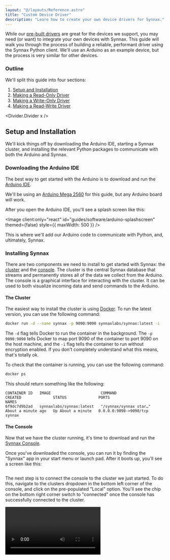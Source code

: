 ```yaml
---
layout: "@/layouts/Reference.astro"
title: "Custom Device Driver"
description: "Learn how to create your own device drivers for Synnax."
---
```



While our [pre-built drivers](/reference/device-drivers) are great for the
devices we support, you may need (or want) to integrate your own devices with Synnax.
This guide will walk you through the process of building a reliable, performant
driver using the Synnax Python client. We'll use an Arduino as an example device,
but the process is very similar for other devices.

### Outline

We'll split this guide into four sections:

1. [Setup and Installation](#setup-and-installation)
2. [Making a Read-Only Driver](#read-only-driver)
3. [Making a Write-Only Driver](#write-only-driver)
4. [Making a Read-Write Driver](#read-write-driver)

<Divider.Divider x />

## <StepText step={1} level="h2">Setup and Installation</StepText>

We'll kick things off by downloading the Arduino IDE, starting a Synnax cluster, and
installing the relevant Python packages to communicate with both the Arduino and Synnax.

### <StepText step="1.1" level="h3">Downloading the Arduino IDE</StepText>

The best way to get started with the Arduino is to download and run the [Arduino
IDE](https://www.arduino.cc/en/software).

We'll be using an [Arduino Mega 2560](https://store.arduino.cc/products/arduino-mega-2560-rev3)
for this guide, but any Arduino board will work.

After you open the Arduino IDE, you'll see a splash screen like this:

<Image
  client:only="react"
  id="guides/software/arduino-splashscreen"
  themed={false}
  style={{ maxWidth: 500 }}
/>

This is where we'll add our Arduino code to communicate with Python, and, ultimately,
Synnax.

### <StepText step="1.2" level="h3">Installing Synnax</StepText>

There are two components we need to install to get started with Synnax: the
[cluster](/reference/cluster/quick-start) and the
[console](/reference/console/get-started). The cluster is the central Synnax database
that streams and permanently stores all of the data we collect from the Arduino. The
console is a graphical interface for interacting with the cluster. It can be used to
both visualize incoming data and send commands to the Arduino.

#### <StepText step="1.2.1" level="h4">The Cluster</StepText>

The easiest way to install the cluster is using [Docker](https://www.docker.com/get-started).
To run the latest version, you can use the following command:

```bash
docker run -d --name synnax -p 9090:9090 synnaxlabs/synnax:latest -i
```

The `-d` flag tells Docker to run the container in the background. The `-p 9090:9090`
tells Docker to map port 9090 of the container to port 9090 on the host machine, and the
`-i` flag tells the container to run without encryption enabled. If you don't completely
understand what this means, that's totally ok.

To check that the container is running, you can use the following command:

```bash
docker ps
```

This should return something like the following:

```
CONTAINER ID   IMAGE                      COMMAND                  CREATED              STATUS              PORTS                    NAMES
6f9dc7d9b2ad   synnaxlabs/synnax:latest   "/synnax/synnax star…"   About a minute ago   Up About a minute   0.0.0.0:9090->9090/tcp   synnax
```

#### <StepText step="1.2.2" level="h4"> The Console</StepText>

Now that we have the cluster running, it's time to download and run the [Synnax
Console](https://docs.synnaxlabs.com/reference/console/get-started).

Once you've downloaded the console, you can run it by finding the "Synnax" app in your
start menu or launch pad. After it boots up, you'll see a screen like this:

<Image id="console/get-started/window" client:only="react" />

The next step is to connect the console to the cluster we just started. To do this,
navigate to the clusters dropdown in the bottom left corner of the console, and click
on the pre-populated "Local" option. You'll see the chip on the bottom right corner switch
to "connected" once the console has successfully connected to the cluster.

<Video client:only="react" id="console/clusters/switch" />

### <StepText step="1.2.3" level="h4">Installing the Python Packages</StepText>

There are two Python packages we need to install to get started with our custom driver:
the Synnax Python client, and the `pyserial` package.

To install the Synnax Python client, run:

```bash
pip install synnax
```

To install the `pyserial` package, run:

```bash
pip install pyserial
```

We're going to be installing these packages without a virtual environment, although you
are free to use one if you'd like. We'll also be working in a file called `driver.py`
that we'll put in a `arduino-synnax` folder within our `Desktop` directory. This location
is arbitrary, so you're free to put it wherever you'd like.

<Divider.Divider x />

## <StepText step={2} level="h2">Read-Only Driver</StepText>

Now that the setup is out of the way, it's time to get started on the read-only driver.
We'll set up the Arduino to continuously read from an analog input and send the value
over serial. Our Python script will capture each incoming value and write it to a
[channel](/reference/concepts/channels) in Synnax. This may sound complicated, but it's
actually going to total around 50 lines of code.

### <StepText step="2.1" level="h3">Arduino Code</StepText>

The first thing we need to do is get the Arduino prepped and ready to communicate over
serial with our Python driver. Here's the code we'll write in the Arduino IDE:

```cpp
// Analog pin to read the value
const int analogPin = A0;

void setup() {
// Set the baud rate to 9600 bps
  Serial.begin(9600);
}

void loop() {
  // Read from the analog pin
  float analogValue = analogRead(analogPin);
  // Write to the serial bus
  Serial.println(analogValue);
  // Delay by 100ms, which means we'll roughly take measurements at 10Hz
  delay(100);
}
```

This code will continuously read from the analog pin at 10Hz and send the value over
serial. To start running the code, you can upload it to the Arduino by hitting the
"upload" button in the top right corner of the Arduino IDE.

### <StepText step="2.2" level="h3">Setting up the Serial Connection in Python</StepText>

In our `driver.py` script, we'll import the `serial` package and set up the serial
connection to the Arduino. To do this, we'll need to know the port we're using to
connect to the Arduino. You can find that in the top right corner of the Arduino IDE
when the Arduino is connected to your computer over USB. We'll also need the baud rate,
which we set to 9600 in the Arduino code.

```python
import serial

PORT = "/dev/ttyACM0"
BAUD_RATE = 9600

ser = serial.Serial(PORT, BAUD_RATE)
if ser.is_open:
    print("Serial connection established")
else:
    print("Failed to establish serial connection")
```

To verify that everything works, we'll run the script and see if the output indicates
that the serial connection was established successfully.

```shell
python driver.py
# Output
Serial connection established
```

### <StepText step="2.3" level="h3">Reading from the Arduino</StepText>

To read from the Arduino, we'll use the `ser.readline()` method, which will read a line
from the serial port and return it as a string. We'll then convert the string to a float
and store it in the `value` variable.

```python
value = float(ser.readline().decode("utf-8").rstrip())
```

To repeat this process continuously, we'll modify our existing script to run in a loop.

```python
import serial

PORT = "/dev/ttyACM0"
BAUD_RATE = 9600

ser = serial.Serial(PORT, BAUD_RATE)

while True:
    value = float(ser.readline().decode("utf-8").rstrip())
    print(value)
```

This loop will continuously read from the Arduino and print the value to the console. That's
all we need to do for the Arduino, now it's time to integrate it with Synnax.

### <StepText step="2.4" level="h3">Setting up the Synnax Client</StepText>

The next step to tackle is setting up the Synnax client to communicate with the cluster.
First, we'll add an import for the `synnax` package at the top of our file:

```python
import synnax as sy
import serial

# ... rest of driver.py
```

Then, we'll create a `Client` instance to interact with the Synnax cluster.

```python
# ..imports

client = sy.Synnax(
    host="localhost",
    port=9090,
    username="synnax",
    password="seldon",
)

# ... rest of driver.py
```

Next, we need to create **two** channels in Synnax. Why two? For storing data, Synnax
requires us to create an _index_ channel. An index channel stores timestamps for the
samples that we collect, and is used so that synnax can look up the samples in our
data channels at a later time.

The second channel, a _data_ channel, is used to store the samples themselves. This data
channel will be _indexed_ by the timestamps stored in the first channel. We'll name the
channels `arduino_time` and `arduino_value`.

```python
# ... imports

client = sy.Synnax(
    # ... connection parameters
)

index_channel = client.channels.create(
    name="arduino_time",
    # Set is_index to True to create an index channel
    is_index=True,
    # Tell Synnax that we'll be storing timestamps in this channel
    data_type="timestamp",
    # If a channel with this name already exists, Synnax will return it instead of
    # creating a new one. This is useful if we restart the driver and want to keep the
    # existing channels.
    retrieve_if_name_exists=True,
)

data_channel = client.channels.create(
    name="arduino_value",
    # Set the index to the key of the index channel, so that "arduino_value" is indexed
    # by "arduino_time"
    index=index_channel.key,
    # Tell Synnax that we'll be storing float32s in this channel
    data_type="float32",
    # If a channel with this name already exists, Synnax will return it instead of
    # creating a new one. This is useful if we restart the driver and want to keep the
    # existing channels.
    retrieve_if_name_exists=True,
)

# ... rest of driver.py
```

### <StepText step="2.5" level="h3">Modifying the Loop to Write to Synnax</StepText>

Now that we have our Synnax client and the relevant channels created, it's time to
adjust our current loop to write to Synnax. The first thing we'll do is open a new writer
to the `arduino_time` and `arduino_value` channels. Writers are the primary method for
writing data to Synnax, and are created by calling the `open_writer` method on the
client we created.

```python
# ... imports, client, channel creation, and serial connection

with client.open_writer(
    # We need to provide a start time for the writer, which tells
    # Synnax where to begin writing data. We'll use the current time.
    start=sy.TimeStamp.now(),
    # The list of channels we'll be writing to.
    channels=["arduino_time", "arduino_value"]
    # Tell Synnax to immediately persist all recorded data for
    # historical access.
    enable_auto_commit=True
) as writer:
    while True:
        # Read from the serial connection
        value = float(ser.readline().decode("utf-8").rstrip())
        print(value)
        writer.write({
            # The timestamp of when the data was read
            "arduino_time": sy.TimeStamp.now(),
            # The value read from the serial connection
            "arduino_value": value,
        })
```

Once we've finished these modifications, we can run the script and see the values
pouring in from the Arduino. Here's the entire script for reference:

<Details>
<Summary>`driver.py`</Summary>

```python
import synnax as sy
import serial

PORT = "/dev/ttyACM0"
BAUD_RATE = 9600

# Create the Synnax client
client = sy.Synnax(
    host="localhost",
    port=9090,
    username="synnax",
    password="seldon",
)

# Create the index channel
index_channel = client.channels.create(
    name="arduino_time",
    is_index=True,
    data_type="timestamp",
    retrieve_if_name_exists=True,
)

# Create the data channel
data_channel = client.channels.create(
    name="arduino_value",
    index=index_channel.key,
    data_type="float32",
    retrieve_if_name_exists=True,
)

# Set up the serial connection
ser = serial.Serial(PORT, BAUD_RATE)
if ser.is_open:
    print("Serial connection established")
else:
    print("Failed to establish serial connection")

# Open a writer and continuously read from the Arduino
with client.open_writer(
    start=sy.TimeStamp.now(),
    channels=["arduino_time", "arduino_value"],
    enable_auto_commit=True
) as writer:
    while True:
        # Read from the serial connection
        value = float(ser.readline().decode("utf-8").rstrip())
        print(value)
        writer.write({
            "arduino_time": sy.TimeStamp.now(),
            "arduino_value": value,
        })
```

</Details>

### <StepText step="2.6" level="h3">Visualizing the Data</StepText>

While the script is still running, we can switch back to the Synnax Console and set up
a line plot to visualize the incoming data. To do this, we'll:

1. Hit the `+` button in the top right corner of the console's central mosaic.
2. Select the "Line Plot" component.
3. In visualization controls, choose the "Y1" axis and set the "Channel" to `arduino_value`.
4. In the "Ranges" section, choose the "Rolling 30s" range.

Here's a video demonstrating the process:

<Video
  client:only="react"
  id="guides/software/arduino/arduino-read-driver"
  themed={false}
/>

<Divider.Divider x />

## <StepText step={3} level="h2">Write-Only Driver</StepText>

Now that we've successfully read data from an analog input on the Arduino and written
it to Synnax, we'll go the other way and receive commands from Synnax to control the
digital outputs on the Arduino. We'll create this new driver in a file called
`driver_write.py`, although you're free to write over the previous file if you'd like.

### <StepText step="3.1" level="h3">Arduino Code</StepText>

We'll need to make new arduino code to receive commands over serial instead of sending
data. Here's the code we'll write:

```cpp
// Digital pin to control. We'll use the built in LED on pin 13, so that we can see the
// state of the pin without having to add an external component.
const int digitalPin = 13;

void setup() {
  // Set the baud rate to 9600 bps
  Serial.begin(9600);
  // Set the digital pin as an output
  pinMode(digitalPin, OUTPUT);
}

void loop() {
  // Check if data is available to read
  if (Serial.available() > 0) {
    // Read the incoming byte
    char command = Serial.read();

    // If the command is '1', turn the pin on
    if (command == '1') {
      digitalWrite(digitalPin, HIGH);
      Serial.println("ON");
    }
    // If the command is '0', turn the pin off
    else if (command == '0') {
      digitalWrite(digitalPin, LOW);
      Serial.println("OFF");
    }
  }
  // Small delay to prevent overwhelming the serial connection
  delay(10);
}
```

As with the previous driver, we'll need to upload this code to the Arduino and verify
that it works.

### <StepText step="3.2" level="h3">Setting up the Serial Connection in Python</StepText>

We'll follow a very similar process to the previous driver to set up the serial
connection in Python. The only real difference is that we'll be reading from the serial
connection instead of writing to it.

```python
import synnax as sy
import serial

PORT = "/dev/ttyACM0"
BAUD_RATE = 9600

ser = serial.Serial(PORT, BAUD_RATE)
```

### <StepText step="3.3" level="h3">Creating the Relevant Synnax Channels</StepText>

In the previous driver, we created two channels: `arduino_time` and `arduino_value`. In
this command scenario, we'll only need to create one new channel: `arduino_command`.
This channel will be used to send commands from Synnax to the Arduino.

```python
# ... imports, client, and serial connection

# Create the command channel
command_channel = client.channels.create(
    name="arduino_command",
    data_type="uint8",
    virtual=True,
    retrieve_if_name_exists=True,
)
```

### <StepText step="3.4" level="h3">Modifying the Loop to Write to Synnax</StepText>

Our run loop in this scenario will be the exact opposite of the previous driver. Instead
of reading from the serial connection, we'll be reading from the `arduino_command` channel.
Instead of writing to Synnax, we'll be writing to the serial connection.

```python
# ... imports, client, serial connection, and channel creation

with client.open_streamer(["arduino_command"]) as streamer:
    for frame in streamer:
        # Read from the command channel
        command = str(frame["arduino_command"][0])
        # Write to the serial connection
        ser.write(command.encode("utf-8"))
```

And that's it! We've now successfully created a write-only driver that can receive
commands from Synnax to control the digital output on the Arduino. We'll run our updated
script before we move into setting up the console. Here's the entire `driver_write.py`
script for reference:

<Details>
<Summary>`driver_write.py`</Summary>

```python
import synnax as sy
import serial

PORT = "/dev/ttyACM0"
BAUD_RATE = 9600

ser = serial.Serial(PORT, BAUD_RATE)

client = sy.Synnax(
    host="localhost",
    port=9090,
    username="synnax",
    password="seldon",
)

command_channel = client.channels.create(
    name="arduino_command",
    data_type="uint8",
    virtual=True,
    retrieve_if_name_exists=True,
)

with client.open_streamer(["arduino_command"]) as streamer:
    for frame in streamer:
        command = str(frame["arduino_command"][0])
        ser.write(command.encode("utf-8"))
```

</Details>

### <StepText step="3.5" level="h3">Controlling the Arduino from the Console</StepText>

Now that we've uploaded the arduino code and started the Python script, we'll set up the
console with a switch on a [schematic](/reference/console/schematics) to control the
digital output on the Arduino:

1. Hit the `+` button in the top right corner of the console's central mosaic.
2. Select the "Schematic" component.
3. In the symbols library, we'll drag a switch onto the schematic.
4. In the "Properties" section, we'll go to the "Telemetry" tab.
5. We'll set both the "State" and "Command" channels to `arduino_command`.
6. We'll acquire control by hitting the "Acquire" button in the bottom right corner of
   the schematic.
7. We'll click the switch to turn the Arduino's LED on and off, and see the state
   updated in the console.

<Video
  client:only="react"
  id="guides/software/arduino/arduino-writer-driver"
  themed={false}
/>

<Divider.Divider x />

## <StepText step={4} level="h2">Read-Write Driver</StepText>

You may have found it strange that we set the "State" and "Command" fields on the
switch to the same channel. If that's the case, then why are there two separate fields?
That's because there's a more reliable way to set up command systems.

The **command** channel is what we send the enable/disable signal down when we click
on the switch, while the **state** channel is what we actually use to determine whether
the switch is on or off. For the sake of simplicity, we used the same channel for both.

The problem is that if we stop our driver and then click the switch, it will still turn
on and off as if everything was ok. So we think we're toggling on and off the switch,
but we're actually doing nothing.

The way to fix this is to create a new channel, called a **state channel** that will
reflect the actual value of the switch. We'll then use this state channel to toggle the
switch in the console.

In this section, we'll create a new driver that does three things:

1. Receives commands from Synnax to control the digital output on the Arduino.
2. Sends the state of the digital output back to Synnax.
3. Sends data from an analog input on the Arduino to Synnax.

### <StepText step="4.1" level="h3">Arduino Code</StepText>

We'll modify our previous Arduino code to both read and write over serial.

```cpp
const int digitalPin = 13;
const int analogPin = A0;

void setup() {
  Serial.begin(9600);
  pinMode(digitalPin, OUTPUT);
}

int state = 0;

void loop() {
    // Check if we've received a command over serial
    if (Serial.available() > 0) {
        // Read the incoming byte
        char command = Serial.read();
        // If the command is '1', turn the pin on
        if (command == '1') {
            digitalWrite(digitalPin, HIGH);
            state = 1;
        }
        // If the command is '0', turn the pin off
        else if (command == '0') {
            digitalWrite(digitalPin, LOW);
            state = 0;
        }
    }
    float analogValue = analogRead(analogPin);
    // Concatenate the state and analog value with a comma
    String output = String(state) + "," + String(analogValue);
    Serial.println(output);
    // Delay by 100ms, which means we'll roughly take measurements at 10Hz
    delay(10);
}
```

### <StepText step="4.2" level="h3">Modifying our Python Code</StepText>

To incorporate the new functionality, we'll need to modify our Python code to create
four channels: `arduino_command`, `arduino_state`, `arduino_time`, and `arduino_value`.

Both the `arduino_state` and `arduino_value` channels will be indexed by the `arduino_time`
channel, which we'll use to timestamp both the states and values.

```python
import synnax as sy
import serial

PORT = "/dev/ttyACM0"
BAUD_RATE = 9600

ser = serial.Serial(PORT, BAUD_RATE)

client = sy.Synnax(
    host="localhost",
    port=9090,
    username="synnax",
    password="seldon",
)

arduino_command = client.channels.create(
    name="arduino_command",
    data_type="uint8",
    virtual=True,
    retrieve_if_name_exists=True,
)

arduino_time = client.channels.create(
    name="arduino_time",
    is_index=True,
    data_type="timestamp",
    retrieve_if_name_exists=True,
)

arduino_state = client.channels.create(
    name="arduino_state",
    index=arduino_time.key,
    data_type="uint8",
    retrieve_if_name_exists=True,
)

arduino_value = client.channels.create(
    name="arduino_value",
    index=arduino_time.key,
    data_type="float32",
    retrieve_if_name_exists=True,
)
```

### <StepText step="4.3" level="h3">Modifying the Loop to Write to Synnax</StepText>

We'll need to modify our loop to read and write from both Synnax and the serial
connection. To kick things off, we'll open a streamer on the arduino command and a writer
on the remaining three channels.

```python
# ... imports, client, and channel creation

with client.open_streamer(["arduino_command"]) as streamer:
    with client.open_writer(
        start=sy.TimeStamp.now(),
        channels=["arduino_time", "arduino_state", "arduino_value"],
        enable_auto_commit=True
    ) as writer:
        while True:
            fr = streamer.read(timeout=0)
            if fr is not None:
                command = str(fr["arduino_command"][0])
                ser.write(command.encode("utf-8"))
            data = ser.readline().decode("utf-8").rstrip()
            if data:
                split = data.split(",")
                writer.write({
                    "arduino_time": sy.TimeStamp.now(),
                    "arduino_state": int(split[0]),
                    "arduino_value": float(split[1]),
                })
```

And that's it! We've now successfully created a read-write driver that can both control
the digital output on the Arduino and read the analog input. We'll run our updated script
before we move into setting up the console. Here's the entire `driver_readwrite.py`
script for reference:

<Details>
<Summary>`driver_readwrite.py`</Summary>

```python
import synnax as sy
import serial

PORT = "/dev/ttyACM0"
BAUD_RATE = 9600

ser = serial.Serial(PORT, BAUD_RATE)

client = sy.Synnax(
    host="localhost",
    port=9090,
    username="synnax",
    password="seldon",
)

arduino_command = client.channels.create(
    name="arduino_command",
    data_type="uint8",
    virtual=True,
    retrieve_if_name_exists=True,
)

arduino_time = client.channels.create(
    name="arduino_time",
    is_index=True,
    data_type="timestamp",
    retrieve_if_name_exists=True,
)

arduino_state = client.channels.create(
    name="arduino_state",
    index=arduino_time.key,
    data_type="uint8",
    retrieve_if_name_exists=True,
)

arduino_value = client.channels.create(
    name="arduino_value",
    index=arduino_time.key,
    data_type="float32",
    retrieve_if_name_exists=True,
)

with client.open_streamer(["arduino_command"]) as streamer:
    with client.open_writer(
        start=sy.TimeStamp.now(),
        channels=["arduino_time", "arduino_state", "arduino_value"],
        enable_auto_commit=True
    ) as writer:
        while True:
            fr = streamer.read(timeout=0)
            if fr is not None:
                command = str(fr["arduino_command"][0])
                ser.write(command.encode("utf-8"))
            data = ser.readline().decode("utf-8").rstrip()
            if data:
                split = data.split(",")
                writer.write({
                    "arduino_time": sy.TimeStamp.now(),
                    "arduino_state": int(split[0]),
                    "arduino_value": float(split[1]),
                })
```

</Details>

### <StepText step="4.4" level="h3">Controlling the Arduino from the Console</StepText>

As a final step, we'll set up the console with both a switch to control the digital
output and a plot to visualize the analog input.

<Video
  client:only="react"
  id="guides/software/arduino/arduino-read-write-driver"
  themed={false}
/>
